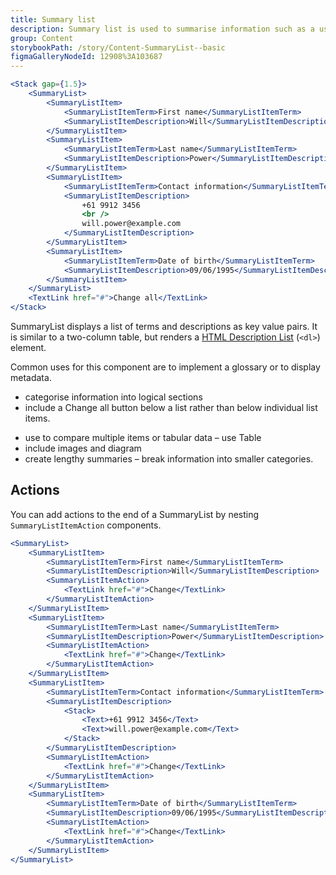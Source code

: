 ```yaml
---
title: Summary list
description: Summary list is used to summarise information such as a user’s responses at the end of a form.
group: Content
storybookPath: /story/Content-SummaryList--basic
figmaGalleryNodeId: 12908%3A103687
---
```


```jsx live
<Stack gap={1.5}>
	<SummaryList>
		<SummaryListItem>
			<SummaryListItemTerm>First name</SummaryListItemTerm>
			<SummaryListItemDescription>Will</SummaryListItemDescription>
		</SummaryListItem>
		<SummaryListItem>
			<SummaryListItemTerm>Last name</SummaryListItemTerm>
			<SummaryListItemDescription>Power</SummaryListItemDescription>
		</SummaryListItem>
		<SummaryListItem>
			<SummaryListItemTerm>Contact information</SummaryListItemTerm>
			<SummaryListItemDescription>
				+61 9912 3456
				<br />
				will.power@example.com
			</SummaryListItemDescription>
		</SummaryListItem>
		<SummaryListItem>
			<SummaryListItemTerm>Date of birth</SummaryListItemTerm>
			<SummaryListItemDescription>09/06/1995</SummaryListItemDescription>
		</SummaryListItem>
	</SummaryList>
	<TextLink href="#">Change all</TextLink>
</Stack>
```

SummaryList displays a list of terms and descriptions as key value pairs. It is similar to a two-column table, but renders a [HTML Description List](https://developer.mozilla.org/en-US/docs/Web/HTML/Element/dl) (`<dl>`) element.

Common uses for this component are to implement a glossary or to display metadata.

<DoHeading />

- categorise information into logical sections
- include a Change all button below a list rather than below individual list items.

<DontHeading />

- use to compare multiple items or tabular data – use Table
- include images and diagram
- create lengthy summaries – break information into smaller categories.

## Actions

You can add actions to the end of a SummaryList by nesting `SummaryListItemAction` components.

```jsx live
<SummaryList>
	<SummaryListItem>
		<SummaryListItemTerm>First name</SummaryListItemTerm>
		<SummaryListItemDescription>Will</SummaryListItemDescription>
		<SummaryListItemAction>
			<TextLink href="#">Change</TextLink>
		</SummaryListItemAction>
	</SummaryListItem>
	<SummaryListItem>
		<SummaryListItemTerm>Last name</SummaryListItemTerm>
		<SummaryListItemDescription>Power</SummaryListItemDescription>
		<SummaryListItemAction>
			<TextLink href="#">Change</TextLink>
		</SummaryListItemAction>
	</SummaryListItem>
	<SummaryListItem>
		<SummaryListItemTerm>Contact information</SummaryListItemTerm>
		<SummaryListItemDescription>
			<Stack>
				<Text>+61 9912 3456</Text>
				<Text>will.power@example.com</Text>
			</Stack>
		</SummaryListItemDescription>
		<SummaryListItemAction>
			<TextLink href="#">Change</TextLink>
		</SummaryListItemAction>
	</SummaryListItem>
	<SummaryListItem>
		<SummaryListItemTerm>Date of birth</SummaryListItemTerm>
		<SummaryListItemDescription>09/06/1995</SummaryListItemDescription>
		<SummaryListItemAction>
			<TextLink href="#">Change</TextLink>
		</SummaryListItemAction>
	</SummaryListItem>
</SummaryList>
```
